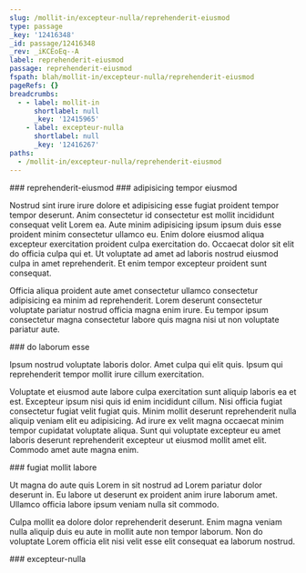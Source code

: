 ```yaml
---
slug: /mollit-in/excepteur-nulla/reprehenderit-eiusmod
type: passage
_key: '12416348'
_id: passage/12416348
_rev: _iKCEoEq--A
label: reprehenderit-eiusmod
passage: reprehenderit-eiusmod
fspath: blah/mollit-in/excepteur-nulla/reprehenderit-eiusmod
pageRefs: {}
breadcrumbs:
  - - label: mollit-in
      shortlabel: null
      _key: '12415965'
    - label: excepteur-nulla
      shortlabel: null
      _key: '12416267'
paths:
  - /mollit-in/excepteur-nulla/reprehenderit-eiusmod
---
```


<NuggetArea>
<Passage slug="/mollit-in/excepteur-nulla/reprehenderit-eiusmod" type="passage" _key="12416348" _id="passage/12416348" _rev="_iKCEoEq--A" label="reprehenderit-eiusmod" passage="reprehenderit-eiusmod" fspath="blah/mollit-in/excepteur-nulla/reprehenderit-eiusmod" paths="/mollit-in/excepteur-nulla/reprehenderit-eiusmod">
<NuggetBody>
### reprehenderit-eiusmod

</NuggetBody>
<Breadcrumbs>
<Crumbs>
<Crumb _key="12415965" label="mollit-in" /><Crumb _key="12416267" label="excepteur-nulla" />
</Crumbs>
</Breadcrumbs>
</Passage>

<NuggetsInbound>
</NuggetsInbound>
<NuggetsOutbound>
<Nugget direction="outbound" type="nugget" _key="04285585-189a-4dda-9c22-ec7cc6789793" _id="nugget/04285585-189a-4dda-9c22-ec7cc6789793" _rev="_iKCEoEu---" fspath="blah/mollit-in/excepteur-nulla/reprehenderit-eiusmod/adipisicing-tempor-eiusmod.md" label="adipisicing tempor eiusmod" paths="/mollit-in/excepteur-nulla/reprehenderit-eiusmod/adipisicing-tempor-eiusmod" slug="/mollit-in/excepteur-nulla/reprehenderit-eiusmod/adipisicing-tempor-eiusmod">
<NuggetBody>
### adipisicing tempor eiusmod

Nostrud sint irure irure dolore et adipisicing esse fugiat proident tempor tempor deserunt. Anim consectetur id consectetur est mollit incididunt consequat velit Lorem ea. Aute minim adipisicing ipsum ipsum duis esse proident minim consectetur ullamco eu. Enim dolore eiusmod aliqua excepteur exercitation proident culpa exercitation do. Occaecat dolor sit elit do officia culpa qui et. Ut voluptate ad amet ad laboris nostrud eiusmod culpa in amet reprehenderit. Et enim tempor excepteur proident sunt consequat.

Officia aliqua proident aute amet consectetur ullamco consectetur adipisicing ea minim ad reprehenderit. Lorem deserunt consectetur voluptate pariatur nostrud officia magna enim irure. Eu tempor ipsum consectetur magna consectetur labore quis magna nisi ut non voluptate pariatur aute.

</NuggetBody>
</Nugget>

<Nugget direction="outbound" type="nugget" _key="3def6ac5-a8d7-4ec0-a49f-5cc7c9f502da" _id="nugget/3def6ac5-a8d7-4ec0-a49f-5cc7c9f502da" _rev="_iKCEoEu--_" fspath="blah/mollit-in/excepteur-nulla/reprehenderit-eiusmod/do-laborum-esse.md" label="do laborum esse" paths="/mollit-in/excepteur-nulla/reprehenderit-eiusmod/do-laborum-esse" slug="/mollit-in/excepteur-nulla/reprehenderit-eiusmod/do-laborum-esse">
<NuggetBody>
### do laborum esse

Ipsum nostrud voluptate laboris dolor. Amet culpa qui elit quis. Ipsum qui reprehenderit tempor mollit irure cillum exercitation.

Voluptate et eiusmod aute labore culpa exercitation sunt aliquip laboris ea et est. Excepteur ipsum nisi quis id enim incididunt cillum. Nisi officia fugiat consectetur fugiat velit fugiat quis. Minim mollit deserunt reprehenderit nulla aliquip veniam elit eu adipisicing. Ad irure ex velit magna occaecat minim tempor cupidatat voluptate aliqua. Sunt qui voluptate excepteur eu amet laboris deserunt reprehenderit excepteur ut eiusmod mollit amet elit. Commodo amet aute magna enim.

</NuggetBody>
</Nugget>

<Nugget direction="outbound" type="nugget" _key="6d6f911b-660a-4153-990a-f288d5e4da89" _id="nugget/6d6f911b-660a-4153-990a-f288d5e4da89" _rev="_iKCEoEu--A" fspath="blah/mollit-in/excepteur-nulla/reprehenderit-eiusmod/fugiat-mollit-labore.md" label="fugiat mollit labore" paths="/mollit-in/excepteur-nulla/reprehenderit-eiusmod/fugiat-mollit-labore" slug="/mollit-in/excepteur-nulla/reprehenderit-eiusmod/fugiat-mollit-labore">
<NuggetBody>
### fugiat mollit labore

Ut magna do aute quis Lorem in sit nostrud ad Lorem pariatur dolor deserunt in. Eu labore ut deserunt ex proident anim irure laborum amet. Ullamco officia labore ipsum veniam nulla sit commodo.

Culpa mollit ea dolore dolor reprehenderit deserunt. Enim magna veniam nulla aliquip duis eu aute in mollit aute non tempor laborum. Non do voluptate Lorem officia elit nisi velit esse elit consequat ea laborum nostrud.

</NuggetBody>
</Nugget>

</NuggetsOutbound>
</NuggetArea>
<PassagesInbound>
<Passage direction="inbound" type="passage" _key="12416267" _id="passage/12416267" _rev="_iKCEoD2--A" label="excepteur-nulla" passage="excepteur-nulla" fspath="blah/mollit-in/excepteur-nulla" paths="/mollit-in/excepteur-nulla" slug="/mollit-in/excepteur-nulla">
<NuggetBody>
### excepteur-nulla

</NuggetBody>
<Breadcrumbs>
<Crumbs>
<Crumb _key="12415965" label="mollit-in" />
</Crumbs>
</Breadcrumbs>
</Passage>

</PassagesInbound>
<PassagesOutbound>
</PassagesOutbound>
